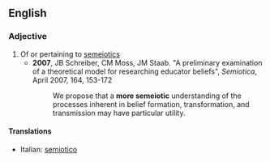 ==English==

===Adjective===
{{wikipedia}}
{{en-adj}}

# Of or pertaining to [[semeiotics]]
#*'''2007''', JB Schreiber, CM Moss, JM Staab. "A preliminary examination of a theoretical model for researching educator beliefs", ''Semiotica'', April 2007, 164, 153-172
#*:We propose that a '''more semeiotic''' understanding of the processes inherent in belief formation, transformation, and transmission may have particular utility.

====Translations====
{{top}}
*Italian: [[semiotico]]
{{mid}}

{{bottom}}